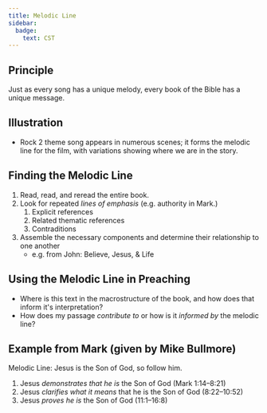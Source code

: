 ```yaml
---
title: Melodic Line
sidebar:
  badge:
    text: CST
---
```

## Principle
Just as every song has a unique melody, every book of the Bible has a unique message.

## Illustration
- Rock 2 theme song appears in numerous scenes; it forms the melodic line for the film, with variations showing where we are in the story.

## Finding the Melodic Line
1. Read, read, and reread the entire book.
2. Look for repeated *lines of emphasis* (e.g. authority in Mark.)
    1. Explicit references
    2. Related thematic references
    3. Contraditions
3. Assemble the necessary components and determine their relationship to one another
    - e.g. from John: Believe, Jesus, & Life

## Using the Melodic Line in Preaching
- Where is this text in the macrostructure of the book, and how does that inform it's interpretation?
- How does my passage *contribute to* or how is it *informed by* the melodic line?

## Example from Mark (given by Mike Bullmore)
Melodic Line: Jesus is the Son of God, so follow him.
1. Jesus *demonstrates that he is* the Son of God (Mark 1:14–8:21)
2. Jesus *clarifies what it means* that he is the Son of God (8:22–10:52)
3. Jesus *proves he is* the Son of God (11:1–16:8)